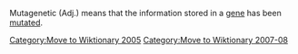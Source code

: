 [[Category:Move to Wiktionary 2005]]
[[Category:Move to Wiktionary 2007-08]]

Mutagenetic (Adj.) means that the information stored in a [[gene]] has been [[mutated]].